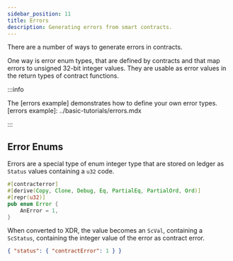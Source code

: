 ```yaml
---
sidebar_position: 11
title: Errors
description: Generating errors from smart contracts.
---
```


<head>
  <title>Generating errors from smart contracts.</title>
  <meta charSet="utf-8" />
  <meta
    property="og:title"
    content="Generating errors from smart contracts."
  />
  <meta
    property="og:description"
    content="Generating errors from smart contracts."
  />
  <link
    rel="canonical"
    href="https://soroban.stellar.org/docs/fundamentals-and-concepts/errors"
  />
</head>

There are a number of ways to generate errors in contracts.

One way is error enum types, that are defined by contracts and that map errors
to unsigned 32-bit integer values. They are usable as error values in the return
types of contract functions.

:::info

The [errors example] demonstrates how to define your own error types.
[errors example]: ../basic-tutorials/errors.mdx

:::

## Error Enums

Errors are a special type of enum integer type that are stored on ledger as
`Status` values containing a `u32` code.

```rust
#[contracterror]
#[derive(Copy, Clone, Debug, Eq, PartialEq, PartialOrd, Ord)]
#[repr(u32)]
pub enum Error {
    AnError = 1,
}
```

When converted to XDR, the value becomes an `ScVal`, containing a `ScStatus`,
containing the integer value of the error as contract error.

```json
{ "status": { "contractError": 1 } }
```
